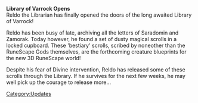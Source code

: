 {{update|date = 21 February 2003}}
'''Library of Varrock Opens'''<br>
Reldo the Librarian has finally opened the doors of the long awaited Library of Varrock!

Reldo has been busy of late, archiving all the letters of Saradomin and Zamorak. Today however, he found a set of dusty magical scrolls in a locked cupboard. These 'bestiary' scrolls, scribed{{sic}} by noneother{{sic}} than the RuneScape Gods themselves, are the forthcoming creature blueprints for the new 3D RuneScape world!

Despite his fear of Divine intervention, Reldo has released some of these scrolls through the Library. If he survives for the next few weeks, he may well pick up the courage to release more... 

{{Library of Varrock}}
[[Category:Updates]]
